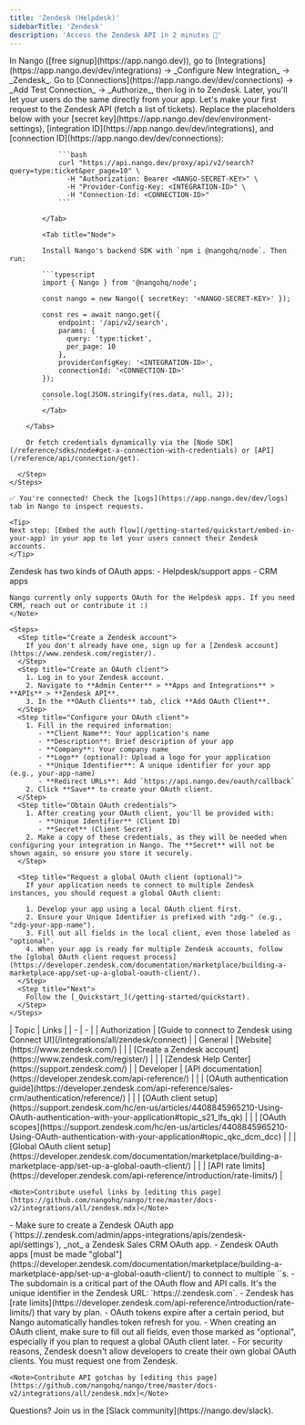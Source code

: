 ```yaml
---
title: 'Zendesk (Helpdesk)'
sidebarTitle: 'Zendesk'
description: 'Access the Zendesk API in 2 minutes 💨'
---
```


<Tabs>
  <Tab title="🚀 Quickstart">
    <Steps>
      <Step title="Create an integration">
        In Nango ([free signup](https://app.nango.dev)), go to [Integrations](https://app.nango.dev/dev/integrations) -> _Configure New Integration_ -> _Zendesk_.
      </Step>
      <Step title="Authorize Zendesk">
        Go to [Connections](https://app.nango.dev/dev/connections) -> _Add Test Connection_ -> _Authorize_, then log in to Zendesk. Later, you'll let your users do the same directly from your app.
      </Step>
      <Step title="Call the Zendesk API">
        Let's make your first request to the Zendesk API (fetch a list of tickets). Replace the placeholders below with your [secret key](https://app.nango.dev/dev/environment-settings), [integration ID](https://app.nango.dev/dev/integrations), and [connection ID](https://app.nango.dev/dev/connections):
        <Tabs>
            <Tab title="cURL">

                ```bash
                curl "https://api.nango.dev/proxy/api/v2/search?query=type:ticket&per_page=10" \
                  -H "Authorization: Bearer <NANGO-SECRET-KEY>" \
                  -H "Provider-Config-Key: <INTEGRATION-ID>" \
                  -H "Connection-Id: <CONNECTION-ID>"
                ```

            </Tab>

            <Tab title="Node">

            Install Nango's backend SDK with `npm i @nangohq/node`. Then run:

            ```typescript
            import { Nango } from '@nangohq/node';

            const nango = new Nango({ secretKey: '<NANGO-SECRET-KEY>' });

            const res = await nango.get({
                endpoint: '/api/v2/search',
                params: {
                  query: 'type:ticket',
                  per_page: 10
                },
                providerConfigKey: '<INTEGRATION-ID>',
                connectionId: '<CONNECTION-ID>'
            });

            console.log(JSON.stringify(res.data, null, 2));
            ```
            </Tab>

        </Tabs>

        Or fetch credentials dynamically via the [Node SDK](/reference/sdks/node#get-a-connection-with-credentials) or [API](/reference/api/connection/get).

      </Step>
    </Steps>

    ✅ You're connected! Check the [Logs](https://app.nango.dev/dev/logs) tab in Nango to inspect requests.

    <Tip>
    Next step: [Embed the auth flow](/getting-started/quickstart/embed-in-your-app) in your app to let your users connect their Zendesk accounts.
    </Tip>
  </Tab>
  <Tab title="🧑‍💻 OAuth app setup">
    <Note>
    Zendesk has two kinds of OAuth apps:
    - Helpdesk/support apps
    - CRM apps

    Nango currently only supports OAuth for the Helpdesk apps. If you need CRM, reach out or contribute it :)
    </Note>

    <Steps>
      <Step title="Create a Zendesk account">
        If you don't already have one, sign up for a [Zendesk account](https://www.zendesk.com/register/).
      </Step>
      <Step title="Create an OAuth client">
        1. Log in to your Zendesk account.
        2. Navigate to **Admin Center** > **Apps and Integrations** > **APIs** > **Zendesk API**.
        3. In the **OAuth Clients** tab, click **Add OAuth Client**.
      </Step>
      <Step title="Configure your OAuth client">
        1. Fill in the required information:
           - **Client Name**: Your application's name
           - **Description**: Brief description of your app
           - **Company**: Your company name
           - **Logo** (optional): Upload a logo for your application
           - **Unique Identifier**: A unique identifier for your app (e.g., your-app-name)
           - **Redirect URLs**: Add `https://api.nango.dev/oauth/callback`
        2. Click **Save** to create your OAuth client.
      </Step>
      <Step title="Obtain OAuth credentials">
        1. After creating your OAuth client, you'll be provided with:
           - **Unique Identifier** (Client ID)
           - **Secret** (Client Secret)
        2. Make a copy of these credentials, as they will be needed when configuring your integration in Nango. The **Secret** will not be shown again, so ensure you store it securely.
      </Step>

      <Step title="Request a global OAuth client (optional)">
        If your application needs to connect to multiple Zendesk instances, you should request a global OAuth client:

        1. Develop your app using a local OAuth client first.
        2. Ensure your Unique Identifier is prefixed with "zdg-" (e.g., "zdg-your-app-name").
        3. Fill out all fields in the local client, even those labeled as "optional".
        4. When your app is ready for multiple Zendesk accounts, follow the [global OAuth client request process](https://developer.zendesk.com/documentation/marketplace/building-a-marketplace-app/set-up-a-global-oauth-client/).
      </Step>
      <Step title="Next">
        Follow the [_Quickstart_](/getting-started/quickstart).
      </Step>
    </Steps>
  </Tab>
  <Tab title="🔗 Useful links">
    | Topic | Links |
    | - | - |
    | Authorization | [Guide to connect to Zendesk using Connect UI](/integrations/all/zendesk/connect) |
    | General | [Website](https://www.zendesk.com/) |
    | | [Create a Zendesk account](https://www.zendesk.com/register/) |
    | | [Zendesk Help Center](https://support.zendesk.com/) |
    | Developer | [API documentation](https://developer.zendesk.com/api-reference/) |
    | | [OAuth authentication guide](https://developer.zendesk.com/api-reference/sales-crm/authentication/reference/) |
    | | [OAuth client setup](https://support.zendesk.com/hc/en-us/articles/4408845965210-Using-OAuth-authentication-with-your-application#topic_s21_lfs_qk) |
    | | [OAuth scopes](https://support.zendesk.com/hc/en-us/articles/4408845965210-Using-OAuth-authentication-with-your-application#topic_qkc_dcm_dcc) |
    | | [Global OAuth client setup](https://developer.zendesk.com/documentation/marketplace/building-a-marketplace-app/set-up-a-global-oauth-client/) |
    | | [API rate limits](https://developer.zendesk.com/api-reference/introduction/rate-limits/) |

    <Note>Contribute useful links by [editing this page](https://github.com/nangohq/nango/tree/master/docs-v2/integrations/all/zendesk.mdx)</Note>
  </Tab>
  <Tab title="🚨 API gotchas">
    -   Make sure to create a Zendesk OAuth app (`https://<USER-SUBDOMAIN>.zendesk.com/admin/apps-integrations/apis/zendesk-api/settings`), _not_ a Zendesk Sales CRM OAuth app.
    -   Zendesk OAuth apps [must be made "global"](https://developer.zendesk.com/documentation/marketplace/building-a-marketplace-app/set-up-a-global-oauth-client/) to connect to multiple `<USER-SUBDOMAIN>`s.
    -   The subdomain is a critical part of the OAuth flow and API calls. It's the unique identifier in the Zendesk URL: `https://<subdomain>.zendesk.com`.
    -   Zendesk has [rate limits](https://developer.zendesk.com/api-reference/introduction/rate-limits/) that vary by plan.
    -   OAuth tokens expire after a certain period, but Nango automatically handles token refresh for you.
    -   When creating an OAuth client, make sure to fill out all fields, even those marked as "optional", especially if you plan to request a global OAuth client later.
    -   For security reasons, Zendesk doesn't allow developers to create their own global OAuth clients. You must request one from Zendesk.

    <Note>Contribute API gotchas by [editing this page](https://github.com/nangohq/nango/tree/master/docs-v2/integrations/all/zendesk.mdx)</Note>
  </Tab>
</Tabs>

<Info>
    Questions? Join us in the [Slack community](https://nango.dev/slack).
</Info>
